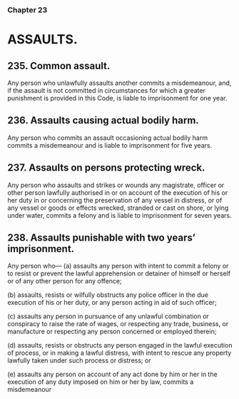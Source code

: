 ### Chapter 23

# ASSAULTS.

## 235. Common assault.
Any person who unlawfully assaults another commits a misdemeanour, and,
if the assault is not committed in circumstances for which a greater
punishment is provided in this Code, is liable to imprisonment for one year.

## 236. Assaults causing actual bodily harm.
Any person who commits an assault occasioning actual bodily harm commits
a misdemeanour and is liable to imprisonment for five years.

## 237. Assaults on persons protecting wreck.
Any person who assaults and strikes or wounds any magistrate, officer or
other person lawfully authorised in or on account of the execution of his or
her duty in or concerning the preservation of any vessel in distress, or of any
vessel or goods or effects wrecked, stranded or cast on shore, or lying under
water, commits a felony and is liable to imprisonment for seven years.

## 238. Assaults punishable with two years’ imprisonment.
Any person who—
(a) assaults any person with intent to commit a felony or to resist or
prevent the lawful apprehension or detainer of himself or herself
or of any other person for any offence; 

(b) assaults, resists or wilfully obstructs any police officer in the due
execution of his or her duty, or any person acting in aid of such
officer;

(c) assaults any person in pursuance of any unlawful combination or
conspiracy to raise the rate of wages, or respecting any trade,
business, or manufacture or respecting any person concerned or
employed therein; 

(d) assaults, resists or obstructs any person engaged in the lawful
execution of process, or in making a lawful distress, with intent
to rescue any property lawfully taken under such process or
distress; or

(e) assaults any person on account of any act done by him or her in
the execution of any duty imposed on him or her by law,
commits a misdemeanour